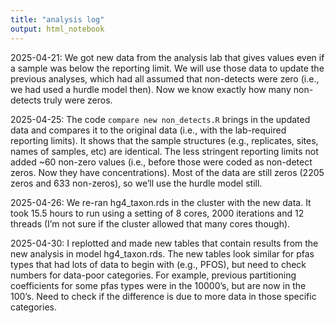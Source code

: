 ```yaml
---
title: "analysis log"
output: html_notebook
---
```


2025-04-21: We got new data from the analysis lab that gives values even if a sample was below the reporting limit. We will use those data to update the previous analyses, which had all assumed that non-detects were zero (i.e., we had used a hurdle model then). Now we know exactly how many non-detects truly were zeros.

2025-04-25: The code `compare new non_detects.R` brings in the updated data and compares it to the original data (i.e., with the lab-required reporting limits). It shows that the sample structures (e.g., replicates, sites, names of samples, etc) are identical. The less stringent reporting limits not added ~60 non-zero values (i.e., before those were coded as non-detect zeros. Now they have concentrations). Most of the data are still zeros (2205 zeros and 633 non-zeros), so we'll use the hurdle model still.

2025-04-26: We re-ran hg4_taxon.rds in the cluster with the new data. It took 15.5 hours to run using a setting of 8 cores, 2000 iterations and 12 threads (I'm not sure if the cluster allowed that many cores though).

2025-04-30: I replotted and made new tables that contain results from the new analysis in model hg4_taxon.rds. The new tables look similar for pfas types that had lots of data to begin with (e.g., PFOS), but need to check numbers for data-poor categories. For example, previous partitioning coefficients for some pfas types were in the 10000's, but are now in the 100's. Need to check if the difference is due to more data in those specific categories.